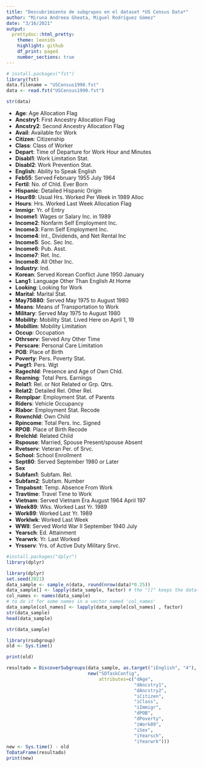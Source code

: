 ```yaml
---
title: "Descubrimiento de subgrupos en el dataset *US Census Data*"
author: "Miruna Andreea Gheata, Miguel Rodríguez Gómez"
date: "3/16/2021"
output:
  prettydoc::html_pretty:
    theme: leonids
    highlight: github
    df_print: paged
    number_sections: true
---
```


```r
# install.packages("fst")
library(fst)
data.filename = "USCensus1990.fst"
data <- read.fst("USCensus1990.fst")
```
```r
str(data)
```

- **Age**: Age Allocation Flag
- **Ancstry1**: First Ancestry Allocation Flag
- **Ancstry2**: Second Ancestry Allocation Flag
- **Avail**: Available for Work
- **Citizen**: Citizenship
- **Class**: Class of Worker
- **Depart**: Time of Departure for Work Hour and Minutes
- **Disabl1**:  Work Limitation Stat.
- **Disabl2**: Work Prevention Stat.
- **English**: Ability to Speak English
- **Feb55**: Served February 1955 July 1964
- **Fertil**: No. of Chld. Ever Born
- **Hispanic**: Detailed Hispanic Origin
- **Hour89**: Usual Hrs. Worked Per Week in 1989 Alloc
- **Hours**: Hrs. Worked Last Week Allocation Flag
- **Immigr**: Yr. of Entry
- **Income1**: Wages or Salary Inc. in 1989
- **Income2**: Nonfarm Self Employment Inc.
- **Income3**: Farm Self Employment Inc.
- **Income4**: Int., Dividends, and Net Rental Inc
- **Income5**: Soc. Sec Inc.
- **Income6**: Pub. Asst.
- **Income7**: Ret. Inc.
- **Income8**: All Other Inc.
- **Industry**: Ind.
- **Korean**: Served Korean Conflict June 1950 January
- **Lang1**:  Language Other Than English At Home
- **Looking**: Looking for Work
- **Marital**: Marital Stat.
- **May75880**: Served May 1975 to August 1980
- **Means**: Means of Transportation to Work 
- **Military**: Served May 1975 to August 1980
- **Mobility**: Mobility Stat. Lived Here on April 1, 19
- **Mobillim**: Mobility Limitation
- **Occup**: Occupation
- **Othrserv**: Served Any Other Time
- **Perscare**: Personal Care Limitation
- **POB**: Place of Birth
- **Poverty**: Pers. Poverty Stat.
- **Pwgt1**: Pers. Wgt
- **Ragechld**: Presence and Age of Own Chld.
- **Rearning**: Total Pers. Earnings
- **Relat1**: Rel. or Not Related or Grp. Qtrs.
- **Relat2**: Detailed Rel. Other Rel.
- **Remplpar**: Employment Stat. of Parents
- **Riders**: Vehicle Occupancy
- **Rlabor**: Employment Stat. Recode
- **Rownchld**: Own Child
- **Rpincome**: Total Pers. Inc. Signed
- **RPOB**: Place of Birth Recode
- **Rrelchld**: Related Child
- **Rspouse**: Married, Spouse Present/spouse Absent
- **Rvetserv**: Veteran Per. of Srvc.
- **School**: School Enrollment
- **Sept80**: Served September 1980 or Later
- **Sex**
- **Subfam1**: Subfam. Rel.
- **Subfam2**: Subfam. Number
- **Tmpabsnt**: Temp. Absence From Work
- **Travtime**: Travel Time to Work
- **Vietnam**: Served Vietnam Era August 1964 April 197
- **Week89**: Wks. Worked Last Yr. 1989
- **Work89**: Worked Last Yr. 1989
- **Worklwk**: Worked Last Week
- **WWII**: Served World War II September 1940 July
- **Yearsch**: Ed. Attainment
- **Yearwrk**: Yr. Last Worked
- **Yrsserv**: Yrs. of Active Duty Military Srvc.
```r
#install.packages("dplyr")
library(dplyr) 
```
```r
library(dplyr) 
set.seed(2021)
data_sample <- sample_n(data, round(nrow(data)*0.25))
data_sample[] <- lapply(data_sample, factor) # the "[]" keeps the dataframe structure
col_names <- names(data_sample)
# to do it for some names in a vector named 'col_names'
data_sample[col_names] <- lapply(data_sample[col_names] , factor)
str(data_sample)
head(data_sample)
```
```r
str(data_sample)
```

```r
library(rsubgroup)
old <- Sys.time()

print(old)

resultado = DiscoverSubgroups(data_sample, as.target("iEnglish", "4"),
                              new("SDTaskConfig",
                                  attributes=c("dAge",
                                               "dAncstry1",
                                               "dAncstry2",
                                               "iCitizen",
                                               "iClass", 
                                               "iImmigr",
                                               "dPOB", 
                                               "dPoverty",
                                               "iWork89",
                                               "iSex",
                                               "iYearsch",
                                               "iYearwrk")))
new <- Sys.time() - old
ToDataFrame(resultado)
print(new)
```



